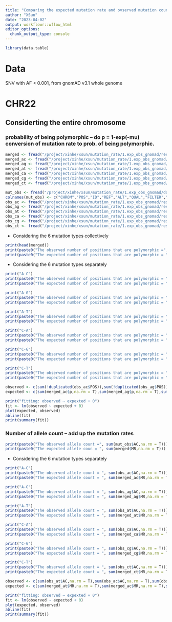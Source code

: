 ```yaml
---
title: "Comparing the expected mutation rate and ovserved mutation counts"
author: "XSun"
date: "2023-04-02"
output: workflowr::wflow_html
editor_options:
  chunk_output_type: console
---
```


```r
library(data.table)
```

# Data

SNV with AF < 0.001, from gnomAD v3.1 whole genome 

# CHR22

## Considerting the entire chromosome

### probability of being polymorphic -- do p = 1-exp(-mu) conversion of mutation rate to prob. of being polymorphic.

```r
merged <- fread("/project/xinhe/xsun/mutation_rate/1.exp_obs_gnomad/results/exp_merged_rare_chr22.csv")
merged_ac <- fread("/project/xinhe/xsun/mutation_rate/1.exp_obs_gnomad/results/exp_merged_ac_rare_chr22.csv")
merged_ag <- fread("/project/xinhe/xsun/mutation_rate/1.exp_obs_gnomad/results/exp_merged_ag_rare_chr22.csv")
merged_at <- fread("/project/xinhe/xsun/mutation_rate/1.exp_obs_gnomad/results/exp_merged_at_rare_chr22.csv")
merged_ca <- fread("/project/xinhe/xsun/mutation_rate/1.exp_obs_gnomad/results/exp_merged_ca_rare_chr22.csv")
merged_cg <- fread("/project/xinhe/xsun/mutation_rate/1.exp_obs_gnomad/results/exp_merged_cg_rare_chr22.csv")
merged_ct <- fread("/project/xinhe/xsun/mutation_rate/1.exp_obs_gnomad/results/exp_merged_ct_rare_chr22.csv")

mut_obs <- fread("/project/xinhe/xsun/mutation_rate/1.exp_obs_gnomad/data/chr22.SNV.txt")
colnames(mut_obs) <- c("CHROM","POS","ID","REF","ALT","QUAL","FILTER","AN","AC","AF")
obs_ac <- fread("/project/xinhe/xsun/mutation_rate/1.exp_obs_gnomad/results/obs_ac_rare_chr22.csv")
obs_ag <- fread("/project/xinhe/xsun/mutation_rate/1.exp_obs_gnomad/results/obs_ag_rare_chr22.csv")
obs_at <- fread("/project/xinhe/xsun/mutation_rate/1.exp_obs_gnomad/results/obs_at_rare_chr22.csv")
obs_ca <- fread("/project/xinhe/xsun/mutation_rate/1.exp_obs_gnomad/results/obs_ca_rare_chr22.csv")
obs_cg <- fread("/project/xinhe/xsun/mutation_rate/1.exp_obs_gnomad/results/obs_cg_rare_chr22.csv")
obs_ct <- fread("/project/xinhe/xsun/mutation_rate/1.exp_obs_gnomad/results/obs_ct_rare_chr22.csv")
```

- Considering the 6 mutation types collectively

```r
print(head(merged))
print(paste0("The observed number of positions that are polymorphic =", sum(!duplicated(mut_obs))))
print(paste0("The expected number of positions that are polymorphic = ", sum(merged$p,na.rm = T)))
```

- Considering the 6 mutation types separately

```r
print("A-C")
print(paste0("The observed number of positions that are polymorphic = ", sum(!duplicated(obs_ac$POS))))
print(paste0("The expected number of positions that are polymorphic = ", sum(merged_ac$p,na.rm = T)))

print("A-G")
print(paste0("The observed number of positions that are polymorphic = ", sum(!duplicated(obs_ag$POS))))
print(paste0("The expected number of positions that are polymorphic = ", sum(merged_ag$p,na.rm = T)))

print("A-T")
print(paste0("The observed number of positions that are polymorphic = ", sum(!duplicated(obs_at$POS))))
print(paste0("The expected number of positions that are polymorphic = ", sum(merged_at$p,na.rm = T)))

print("C-A")
print(paste0("The observed number of positions that are polymorphic = ", sum(!duplicated(obs_ca$POS))))
print(paste0("The expected number of positions that are polymorphic = ", sum(merged_ca$p,na.rm = T)))

print("C-G")
print(paste0("The observed number of positions that are polymorphic = ", sum(!duplicated(obs_cg$POS))))
print(paste0("The expected number of positions that are polymorphic = ", sum(merged_cg$p,na.rm = T)))

print("C-T")
print(paste0("The observed number of positions that are polymorphic = ", sum(!duplicated(obs_ct$POS))))
print(paste0("The expected number of positions that are polymorphic = ", sum(merged_ct$p,na.rm = T)))

observed <- c(sum(!duplicated(obs_ac$POS)),sum(!duplicated(obs_ag$POS)),sum(!duplicated(obs_at$POS)),sum(!duplicated(obs_ca$POS)),sum(!duplicated(obs_cg$POS)),sum(!duplicated(obs_ct$POS)))
expected <- c(sum(merged_ac$p,na.rm = T),sum(merged_ag$p,na.rm = T),sum(merged_at$p,na.rm = T),sum(merged_ca$p,na.rm = T),sum(merged_cg$p,na.rm = T),sum(merged_ct$p,na.rm = T))

print("fitting: observed ~ expexted + 0")
fit <- lm(observed ~ expected + 0)
plot(expected, observed)
abline(fit)
print(summary(fit))

```

### Number of allele count -- add up the mutation rates

```r
print(paste0("The observed allele count =", sum(mut_obs$AC,na.rm = T)))
print(paste0("The expected allele coun = ", sum(merged$MR,na.rm = T)))
```


- Considering the 6 mutation types separately

```r
print("A-C")
print(paste0("The observed allele count = ", sum(obs_ac$AC,na.rm = T)))
print(paste0("The expected allele count = ", sum(merged_ac$MR,na.rm = T)))

print("A-G")
print(paste0("The observed allele count = ", sum(obs_ag$AC,na.rm = T)))
print(paste0("The expected allele count = ", sum(merged_ag$MR,na.rm = T)))

print("A-T")
print(paste0("The observed allele count = ", sum(obs_at$AC,na.rm = T)))
print(paste0("The expected allele count = ", sum(merged_at$MR,na.rm = T)))

print("C-A")
print(paste0("The observed allele count = ", sum(obs_ca$AC,na.rm = T)))
print(paste0("The expected allele count = ", sum(merged_ca$MR,na.rm = T)))

print("C-G")
print(paste0("The observed allele count = ", sum(obs_cg$AC,na.rm = T)))
print(paste0("The expected allele count = ", sum(merged_cg$MR,na.rm = T)))

print("C-T")
print(paste0("The observed allele count = ", sum(obs_ct$AC,na.rm = T)))
print(paste0("The expected allele count = ", sum(merged_ct$MR,na.rm = T)))

observed <- c(sum(obs_at$AC,na.rm = T),sum(obs_ac$AC,na.rm = T),sum(obs_ag$AC,na.rm = T),sum(obs_ct$AC,na.rm = T),sum(obs_cg$AC,na.rm = T),sum(obs_ca$AC,na.rm = T))
expected <- c(sum(merged_at$MR,na.rm = T),sum(merged_ac$MR,na.rm = T),sum(merged_ag$MR,na.rm = T),sum(merged_ct$MR,na.rm = T),sum(merged_cg$MR,na.rm = T),sum(merged_ca$MR,na.rm = T))

print("fitting: observed ~ expexted + 0")
fit <- lm(observed ~ expected + 0)
plot(expected, observed)
abline(fit)
print(summary(fit))

```